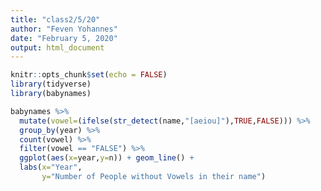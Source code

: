 ```yaml
---
title: "class2/5/20"
author: "Feven Yohannes"
date: "February 5, 2020"
output: html_document
---
```


```r
knitr::opts_chunk$set(echo = FALSE)
library(tidyverse)
library(babynames)
```

```r
babynames %>%
  mutate(vowel=(ifelse(str_detect(name,"[aeiou]"),TRUE,FALSE))) %>%
  group_by(year) %>%
  count(vowel) %>%
  filter(vowel == "FALSE") %>%
  ggplot(aes(x=year,y=n)) + geom_line() +
  labs(x="Year",
       y="Number of People without Vowels in their name")

```

